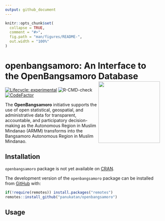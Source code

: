 ```yaml
---
output: github_document
---
```


<!-- README.md is generated from README.Rmd. Please edit that file -->

```r
knitr::opts_chunk$set(
  collapse = TRUE,
  comment = "#>",
  fig.path = "man/figures/README-",
  out.width = "100%"
)
```

# openbangsamoro: An Interface to the OpenBangsamoro Database <img src="man/figures/logo.png" width="200px" align="right" />

<!-- badges: start -->
[![Lifecycle: experimental](https://img.shields.io/badge/lifecycle-experimental-orange.svg)](https://www.tidyverse.org/lifecycle/#experimental)
![R-CMD-check](https://github.com/panukatan/openbangsamoro/workflows/R-CMD-check/badge.svg)
[![CodeFactor](https://www.codefactor.io/repository/github/panukatan/openbangsamoro/badge)](https://www.codefactor.io/repository/github/panukatan/openbangsamoro)
<!-- badges: end -->

The **OpenBangsamoro** initiative supports the use of open statistical, geospatial, and administrative data for transparent, accountable, and participatory decision-making as the Autonomous Region in Muslim Mindanao (ARMM) transforms into the Bangsamoro Autonomous Region in Muslim Mindanao.

## Installation

<!---
You can install the released version of openbangsamoro from [CRAN](https://CRAN.R-project.org) with:

``` r
install.packages("openbangsamoro")
```
--->

`openbangsamoro` package is not yet available on [CRAN](https://cran.r-projecdt.org).

The development version of the `openbangsamoro` package can be installed from [GitHub](https://github.com/panukatan/openbangsamoro) with:

```r
if(!require(remotes)) install.packages("remotes")
remotes::install_github("panukatan/openbangsamoro")
```

## Usage

